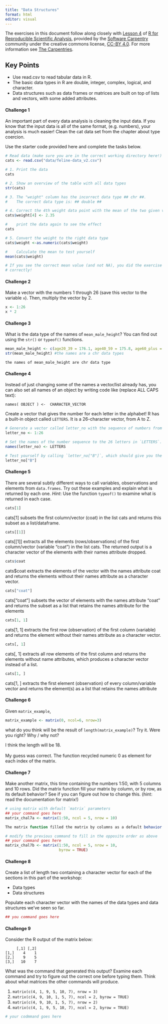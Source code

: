 ```yaml
---
title: "Data Structures"
format: html
editor: visual
---
```


The exercises in this document follow along closely with [Lesson 4](https://swcarpentry.github.io/r-novice-gapminder/04-data-structures-part1.html) of [R for Reproducible Scientific Analysis](https://swcarpentry.github.io/r-novice-gapminder/), provided by the [Software Carpentry](https://software-carpentry.org/) community under the creative commons license, [CC-BY 4.0](https://creativecommons.org/licenses/by/4.0/). For more information see [The Carpentries](https://carpentries.org/).

::: callout-tip
## Key Points

-   Use read.csv to read tabular data in R.
-   The basic data types in R are double, integer, complex, logical, and character.
-   Data structures such as data frames or matrices are built on top of lists and vectors, with some added attributes.
:::

#### Challenge 1

An important part of every data analysis is cleaning the input data. If you know that the input data is all of the same format, (e.g. numbers), your analysis is much easier! Clean the cat data set from the chapter about type coercion.

Use the starter code provided here and complete the tasks below.

<!-- Challenge 1 answer begin -->

```r
# Read data (make sure you are in the correct working directory here!)
cats <- read.csv("data/feline-data_v2.csv")

# 1. Print the data
cats

# 2. Show an overview of the table with all data types
str(cats)

# 3. The "weight" column has the incorrect data type ## chr ##.
#    The correct data type is: ## double ##

# 4. Correct the 4th weight data point with the mean of the two given values
cats$weight[4] <- 2.35

#    print the data again to see the effect
cats

# 5. Convert the weight to the right data type
cats$weight <-as.numeric(cats$weight)

#    Calculate the mean to test yourself
mean(cats$weight)

# If you see the correct mean value (and not NA), you did the exercise
# correctly!
```

<!-- Challenge 1 answer end -->

#### Challenge 2

Make a vector with the numbers 1 through 26 (save this vector to the variable `x`). Then, multiply the vector by 2.

<!-- Challenge 2 answer begin -->

```r
x <- 1:26
x * 2
```

<!-- Challenge 2 answer end -->

#### Challenge 3

What is the data type of the names of `mean_male_height`? You can find out using the `str()` or `typeof()` functions.

<!-- Challenge 3 answer begin -->

```r
mean_male_height <- c(age20_39 = 176.1, age40_59 = 175.8, age60_plus = 173.4)
str(mean_male_height) #the names are a chr data types
```

`the names of mean_male_height are chr data type`

<!-- Challenge 3 answer end -->

#### Challenge 4

Instead of just changing some of the names a vector/list already has, you can also set all names of an object by writing code like (replace ALL CAPS text):

```         
names( OBJECT ) <-  CHARACTER_VECTOR
```

Create a vector that gives the number for each letter in the alphabet! R has a built-in object called `LETTERS`. It is a 26-character vector, from A to Z.

<!-- Challenge 4 answer begin -->

```r
# Generate a vector called letter_no with the sequence of numbers from 1 to 26!
letter_no <- 1:26

# Set the names of the number sequence to the 26 letters in `LETTERS`.
names(letter_no) <- LETTERS

# Test yourself by calling `letter_no["B"]`, which should give you the number 2!
letter_no["B"]
```

<!-- Challenge 4 answer end -->

#### Challenge 5

There are several subtly different ways to call variables, observations and elements from `data.frames`. Try out these examples and explain what is returned by each one. *Hint*: Use the function `typeof()` to examine what is returned in each case.

<!-- Challenge 5 answer begin -->

```r
cats[1]
```

cats\[1\] subsets the first column/vector (coat) in the list cats and returns this subset as a list/dataframe.

```r
cats[[1]]
```

cats\[\[1\]\] extracts all the elements (rows/observations) of the first column/vector (variable "coat") in the list cats. The returned output is a character vector of the elements with their names attribute dropped.

```r
cats$coat
```

cats\$coat extracts the elements of the vector with the names attribute coat and returns the elements without their names attribute as a character vector.

```r
cats["coat"]
```

cats\["coat"\] subsets the vector of elements with the names attribute "coat" and returns the subset as a list that retains the names attribute for the elements

```r
cats[1, 1]
```

cats\[1, 1\] extracts the first row (observation) of the first column (variable) and returns the element without their names attribute as a character vector.

```r
cats[, 1]
```

cats\[, 1\] extracts all row elements of the first column and returns the elements without name attributes, which produces a character vector instead of a list.

```r
cats[1, ]
```

cats\[1, \] extracts the first element (observation) of every column/variable vector and returns the element(s) as a list that retains the names attribute

<!-- Challenge 5 answer end -->

#### Challenge 6

Given `matrix_example`,

```r
matrix_example <- matrix(0, ncol=6, nrow=3)
```

what do you think will be the result of `length(matrix_example)`? Try it. Were you right? Why / why not?

<!-- Challenge 6 answer begin -->

I think the length will be 18.\
\
My guess was correct. The function recycled numeric 0 as element for each index of the matrix.

<!-- Challenge 6 answer end -->

#### Challenge 7

Make another matrix, this time containing the numbers 1:50, with 5 columns and 10 rows. Did the matrix function fill your matrix by column, or by row, as its default behavior? See if you can figure out how to change this. (hint: read the documentation for matrix!)

<!-- Challenge 7 answer begin -->

```r
# using matrix with default `matrix` parameters
## your command goes here
matrix_chal7a <- matrix(1:50, ncol = 5, nrow = 10)

The matrix function filled the matrix by columns as a default behavior (byrow = FALSE is default)

# modify the previous command to fill in the opposite order as above
## your command goes here
matrix_chal7b <- matrix(1:50, ncol = 5, nrow = 10,
                        byrow = TRUE)
```

<!-- Challenge 7 answer end -->

#### Challenge 8

Create a list of length two containing a character vector for each of the sections in this part of the workshop:

-   Data types
-   Data structures

Populate each character vector with the names of the data types and data structures we've seen so far.

<!-- Challenge 8 answer begin -->

```r
## you command goes here
```

<!-- Challenge 8 answer end -->

#### Challenge 9

Consider the R output of the matrix below:

```         
     [,1] [,2]
[1,]    4    1
[2,]    9    5
[3,]   10    7
```

What was the command that generated this output? Examine each command and try to figure out the correct one before typing them. Think about what matrices the other commands will produce.

1.  `matrix(c(4, 1, 9, 5, 10, 7), nrow = 3)`
2.  `matrix(c(4, 9, 10, 1, 5, 7), ncol = 2, byrow = TRUE)`
3.  `matrix(c(4, 9, 10, 1, 5, 7), nrow = 2)`
4.  `matrix(c(4, 1, 9, 5, 10, 7), ncol = 2, byrow = TRUE)`

<!-- Challenge 9 answer begin -->

```r
# your codmmand goes here
```

<!-- Challenge 9 answer end -->
